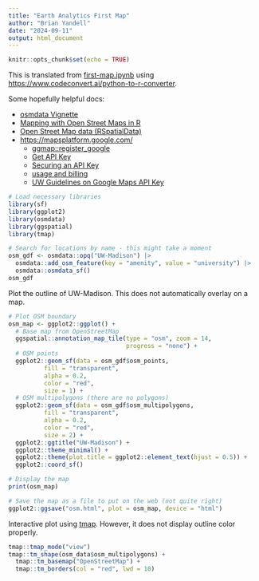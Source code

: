 ```yaml
---
title: "Earth Analytics First Map"
author: "Brian Yandell"
date: "2024-09-11"
output: html_document
---
```


```r
knitr::opts_chunk$set(echo = TRUE)
```

This is translated from
[first-map.ipynb](https://github.com/byandell-Tribal/first-map-template/blob/main/first-map.ipynb) using
<https://www.codeconvert.ai/python-to-r-converter>.

Some hopefully helpful docs:

- [osmdata Vignette](https://cran.r-project.org/web/packages/osmdata/vignettes/osmdata.html)
- [Mapping with Open Street Maps in R](https://jcoliver.github.io/learn-r/017-open-street-map.html)
- [Open Street Map data (RSpatialData)](https://rspatialdata.github.io/osm.html)
- <https://mapsplatform.google.com/>
  - [ggmap::register_google](https://rdrr.io/cran/ggmap/man/register_google.html)
  - [Get API Key](https://developers.google.com/maps/documentation/maps-static/get-api-key/)
  - [Securing an API Key](https://cloud.google.com/docs/authentication/api-keys#securing_an_api_key)
  - [usage and billing](https://developers.google.com/maps/documentation/maps-static/usage-and-billing/)
  - [UW Guidelines on Google Maps API Key](https://wiscweb.wisc.edu/2018/11/30/events-calendar-embedded-map-display-changes/)

```r
# Load necessary libraries
library(sf)
library(ggplot2)
library(osmdata)
library(ggspatial)
library(tmap)
```

```r
# Search for locations by name - this might take a moment
osm_gdf <- osmdata::opq("UW-Madison") |>
  osmdata::add_osm_feature(key = "amenity", value = "university") |>
  osmdata::osmdata_sf()
osm_gdf
```

Plot the outline of UW-Madison.
This does not automatically overlay on a map.
                          
```r
# Plot OSM boundary
osm_map <- ggplot2::ggplot() +
  # Base map from OpenStreetMap
  ggspatial::annotation_map_tile(type = "osm", zoom = 14,
                                 progress = "none") +
  # OSM points
  ggplot2::geom_sf(data = osm_gdf$osm_points, 
          fill = "transparent", 
          alpha = 0.2, 
          color = "red", 
          size = 1) +
  # OSM multipolygons (there are no polygons)
  ggplot2::geom_sf(data = osm_gdf$osm_multipolygons, 
          fill = "transparent", 
          alpha = 0.2, 
          color = "red", 
          size = 2) +
  ggplot2::ggtitle("UW-Madison") +
  ggplot2::theme_minimal() +
  ggplot2::theme(plot.title = ggplot2::element_text(hjust = 0.5)) +
  ggplot2::coord_sf()

# Display the map
print(osm_map)
```

```r
# Save the map as a file to put on the web (not quite right)
ggplot2::ggsave("osm.html", plot = osm_map, device = "html")
```

Interactive plot using 
[tmap](https://cran.r-project.org/web/packages/tmap/vignettes/tmap-getstarted.html).
However, it does not display outline color properly.

```r
tmap::tmap_mode("view")
tmap::tm_shape(osm_data$osm_multipolygons) +
  tmap::tm_basemap("OpenStreetMap") +
  tmap::tm_borders(col = "red", lwd = 10)
```

